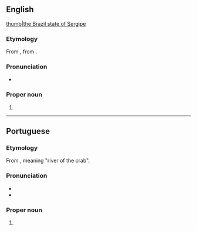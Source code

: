 ==English==
{{wikipedia}}
[[file:Brazil State Sergipe.svg|thumb|the Brazil state of Sergipe]]

===Etymology===
From {{etyl|pt|en}} {{m|pt|Sergipe}}, from {{etyl|tpw|en}}.

===Pronunciation===
* {{IPA|/sɜː(ɹ)ˈʒiːpi/|lang=en}}

===Proper noun===
{{en-proper noun}}

# {{place:Brazil/state|en|capital=Aracaju|region=Northeast Region}}

----

==Portuguese==
===Etymology===
From {{etyl|tpw|pt}}, meaning "river of the crab".

===Pronunciation===
* {{IPA|[sɛʁˈʒipi]|lang=pt}}
* {{hyphenation|Ser|gi|pe|lang=pt}}

===Proper noun===
{{pt-proper noun|}}

# {{place:Brazil/state|pt|capital=Aracaju|region=Northeast Region}}